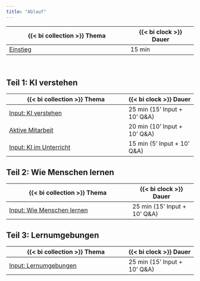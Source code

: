 ```yaml
---
title: "Ablauf"
---
```


| {{< bi collection >}} Thema                        | {{< bi clock >}} Dauer       |
| -------------------------------------------------- | ---------------------------- |
| [Einstieg](einstieg/index.qmd)                     | 15 min                       |


<br> 

## Teil 1: KI verstehen

| {{< bi collection >}} Thema                         | {{< bi clock >}} Dauer        |
|------------------------------------------------------|-------------------------------|
| [Input: KI verstehen](ki-lehrassistent/index.qmd)   | 25 min (15' Input + 10' Q&A) |
| [Aktive Mitarbeit](studis-und-ki/index.qmd)         | 20 min (10' Input + 10' Q&A) |
| [Input: KI im Unterricht](ki-unterricht/index.qmd)  | 15 min (5' Input + 10' Q&A)  |

## Teil 2: Wie Menschen lernen  

| {{< bi collection >}} Thema                             | {{< bi clock >}} Dauer        |
|----------------------------------------------------------|-------------------------------|
| [Input: Wie Menschen lernen](02-wie-menschen-lernen/index.qmd) | 25 min (15' Input + 10' Q&A) |

## Teil 3: Lernumgebungen 

| {{< bi collection >}} Thema                          | {{< bi clock >}} Dauer        |
|-------------------------------------------------------|-------------------------------|
| [Input: Lernumgebungen](03-lernumgebungen/index.qmd) | 25 min (15' Input + 10' Q&A) |
